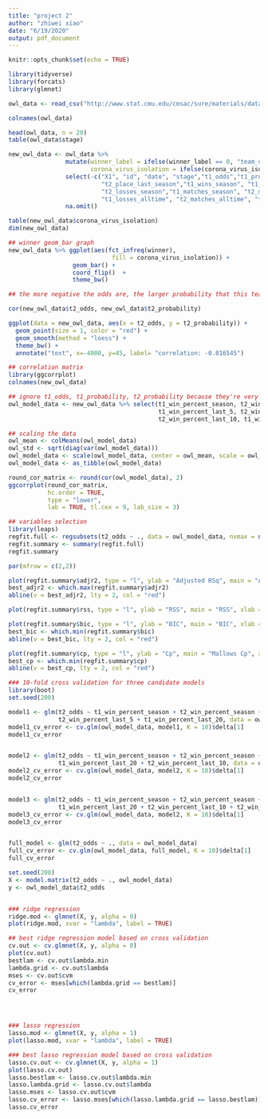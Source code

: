 ```yaml
---
title: "project 2"
author: "zhiwei xiao"
date: "6/19/2020"
output: pdf_document
---
```


```r
knitr::opts_chunk$set(echo = TRUE)
```

```r
library(tidyverse)
library(forcats)
library(glmnet)

owl_data <- read_csv("http://www.stat.cmu.edu/cmsac/sure/materials/data/regression_projects/overwatch_odds.csv")

colnames(owl_data)

head(owl_data, n = 20)
table(owl_data$stage)
```

```r
new_owl_data <- owl_data %>% 
                mutate(winner_label = ifelse(winner_label == 0, "team_one", "team_two"),
                       corona_virus_isolation = ifelse(corona_virus_isolation == TRUE, "isolation", "no isolation")) %>%
                select(-c("X1", "id", "date", "stage","t1_odds","t1_probability","t1_place_last_season", 
                          "t2_place_last_season","t1_wins_season", "t1_losses_season", "t2_wins_season",
                          "t2_losses_season","t1_matches_season", "t2_matches_season", "t1_matches_alltime", 
                          "t1_losses_alltime", "t2_matches_alltime", "t2_losses_alltime", "t1_losses_vs_t2", "t1_matches_vs_t2")) %>% 
                na.omit()

table(new_owl_data$corona_virus_isolation)
dim(new_owl_data)

## winner geom_bar graph
new_owl_data %>% ggplot(aes(fct_infreq(winner), 
                             fill = corona_virus_isolation)) + 
                  geom_bar() + 
                  coord_flip()  + 
                  theme_bw()

## the more negative the odds are, the larger probability that this team would win.

cor(new_owl_data$t2_odds, new_owl_data$t2_probability)

ggplot(data = new_owl_data, aes(x = t2_odds, y = t2_probability)) + 
  geom_point(size = 1, color = "red") + 
  geom_smooth(method = "loess") +
  theme_bw() + 
  annotate("text", x=-4000, y=45, label= "correlation: -0.816545")

```



```r
## correlation matrix
library(ggcorrplot)
colnames(new_owl_data)

## ignore t1_odds, t1_probability, t2_probability because they're very correlated with t2_odds
owl_model_data <- new_owl_data %>% select(t1_win_percent_season, t2_win_percent_season, t1_win_percent_alltime, t2_win_percent_alltime,
                                          t1_win_percent_last_5, t2_win_percent_last_5, t1_win_percent_vs_t2, t1_win_percent_last_10, 
                                          t2_win_percent_last_10, t1_win_percent_last_20, t2_win_percent_last_20, t1_wins_vs_t2, t2_odds)

## scaling the data
owl_mean <- colMeans(owl_model_data)
owl_std <- sqrt(diag(var(owl_model_data)))
owl_model_data <- scale(owl_model_data, center = owl_mean, scale = owl_std)
owl_model_data <- as_tibble(owl_model_data)

round_cor_matrix <- round(cor(owl_model_data), 2)
ggcorrplot(round_cor_matrix, 
           hc.order = TRUE,
           type = "lower",
           lab = TRUE, tl.cex = 9, lab_size = 3)
```


```r
## variables selection
library(leaps)
regfit.full <- regsubsets(t2_odds ~ ., data = owl_model_data, nvmax = ncol(owl_model_data) - 1)
regfit.summary <- summary(regfit.full)
regfit.summary
```


```r
par(mfrow = c(2,2))

plot(regfit.summary$adjr2, type = "l", ylab = "Adjusted RSq", main = "Adjusted RSq", xlab = "Number of Variables")
best_adjr2 <- which.max(regfit.summary$adjr2)
abline(v = best_adjr2, lty = 2, col = "red")

plot(regfit.summary$rss, type = "l", ylab = "RSS", main = "RSS", xlab = "Number of Variables")

plot(regfit.summary$bic, type = "l", ylab = "BIC", main = "BIC", xlab = "Number of Variables")
best_bic <- which.min(regfit.summary$bic)
abline(v = best_bic, lty = 2, col = "red")

plot(regfit.summary$cp, type = "l", ylab = "Cp", main = "Mallows Cp", xlab = "Number of Variables")
best_cp <- which.min(regfit.summary$cp)
abline(v = best_cp, lty = 2, col = "red")
```




```r
### 10-fold cross validation for three candidate models
library(boot)
set.seed(200)

model1 <- glm(t2_odds ~ t1_win_percent_season + t2_win_percent_season + t1_win_percent_last_5 + 
              t2_win_percent_last_5 + t1_win_percent_last_20, data = owl_model_data)
model1_cv_error <- cv.glm(owl_model_data, model1, K = 10)$delta[1]
model1_cv_error


model2 <- glm(t2_odds ~ t1_win_percent_season + t2_win_percent_season + t1_win_percent_last_5 + t2_win_percent_last_5 + 
              t1_win_percent_last_20 + t2_win_percent_last_10, data = owl_model_data)
model2_cv_error <- cv.glm(owl_model_data, model2, K = 10)$delta[1]
model2_cv_error


model3 <- glm(t2_odds ~ t1_win_percent_season + t2_win_percent_season + t1_win_percent_last_5 + t2_win_percent_last_5 + 
              t1_win_percent_last_20 + t2_win_percent_last_10 + t2_win_percent_last_20, data = owl_model_data)
model3_cv_error <- cv.glm(owl_model_data, model2, K = 10)$delta[1]
model3_cv_error


full_model <- glm(t2_odds ~ ., data = owl_model_data)
full_cv_error <- cv.glm(owl_model_data, full_model, K = 10)$delta[1]
full_cv_error
```


```r
set.seed(200)
X <- model.matrix(t2_odds ~ ., owl_model_data)
y <- owl_model_data$t2_odds


### ridge regression
ridge.mod <- glmnet(X, y, alpha = 0)
plot(ridge.mod, xvar = "lambda", label = TRUE)

## best ridge regression model based on cross validation
cv.out <- cv.glmnet(X, y, alpha = 0)
plot(cv.out)
bestlam <- cv.out$lambda.min
lambda.grid <- cv.out$lambda
mses <- cv.out$cvm
cv_error <- mses[which(lambda.grid == bestlam)]
cv_error




### lasso regression
lasso.mod <- glmnet(X, y, alpha = 1)
plot(lasso.mod, xvar = "lambda", label = TRUE)

### best lasso regression model based on cross validation
lasso.cv.out <- cv.glmnet(X, y, alpha = 1)
plot(lasso.cv.out)
lasso.bestlam <- lasso.cv.out$lambda.min
lasso.lambda.grid <- lasso.cv.out$lambda
lasso.mses <- lasso.cv.out$cvm
lasso.cv_error <- lasso.mses[which(lasso.lambda.grid == lasso.bestlam)]
lasso.cv_error
```










